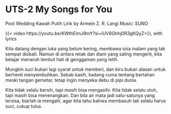 # UTS-2 My Songs for You

Post Wedding Kawah Putih
Lirik by Armein Z. R. Langi
Music: SUNO

{{< video https://youtu.be/KWthEImJ9mY?si=iUV8Ghhj0R3gKQyZ>}}, with lyrics

Kita datang dengan luka yang belum kering,
membawa sisa malam yang tak sempat diobati.
Namun di antara retak dan diam yang saling mengerti,
kita belajar menaruh lembut hati di genggaman yang letih.

Mungkin suci bukan lagi syarat untuk memberi,
dan biru bukan alasan untuk berhenti menyembuhkan.
Sebab kasih, kadang cuma tentang bertahan
meski tangan gemetar, tetap ingin menyeka debu di pipi dunia.

Kita tidak selalu bersih, tapi masih bisa mengasihi.
Kita tidak selalu utuh, tapi masih bisa menenangkan.
Dan bila air mata jadi satu-satunya yang tersisa,
biarlah ia mengalir, agar kita tahu
bahwa membasuh tak selalu harus suci,
cukup tulus.
